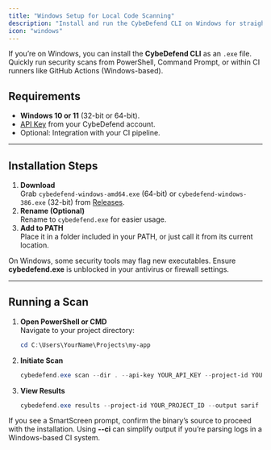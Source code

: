 ```yaml
---
title: "Windows Setup for Local Code Scanning"
description: "Install and run the CybeDefend CLI on Windows for straightforward local code scanning."
icon: "windows"
---
```


If you’re on Windows, you can install the **CybeDefend CLI** as an `.exe` file. Quickly run security scans from PowerShell, Command Prompt, or within CI runners like GitHub Actions (Windows-based).

## Requirements

- **Windows 10 or 11** (32-bit or 64-bit).
- [API Key](/static-scanning-code-repository/local-code-scanning/introduction-api-key) from your CybeDefend account.
- Optional: Integration with your CI pipeline.

---

## Installation Steps

1. **Download**  
   Grab `cybedefend-windows-amd64.exe` (64-bit) or `cybedefend-windows-386.exe` (32-bit) from [Releases](https://github.com/CybeDefend/cybedefend-cli/releases).
2. **Rename (Optional)**  
   Rename to `cybedefend.exe` for easier usage.
3. **Add to PATH**  
   Place it in a folder included in your PATH, or just call it from its current location.

<Note>
On Windows, some security tools may flag new executables. Ensure <strong>cybedefend.exe</strong> is unblocked in your antivirus or firewall settings.
</Note>

---

## Running a Scan

1. **Open PowerShell or CMD**  
   Navigate to your project directory:
   ```powershell
   cd C:\Users\YourName\Projects\my-app
   ```
2. **Initiate Scan**  
   ```powershell
   cybedefend.exe scan --dir . --api-key YOUR_API_KEY --project-id YOUR_PROJECT_ID
   ```
3. **View Results**  
   ```powershell
   cybedefend.exe results --project-id YOUR_PROJECT_ID --output sarif
   ```

<Warning>
If you see a SmartScreen prompt, confirm the binary’s source to proceed with the installation.
</Warning>

<Tip>
Using <strong>--ci</strong> can simplify output if you’re parsing logs in a Windows-based CI system.
</Tip>